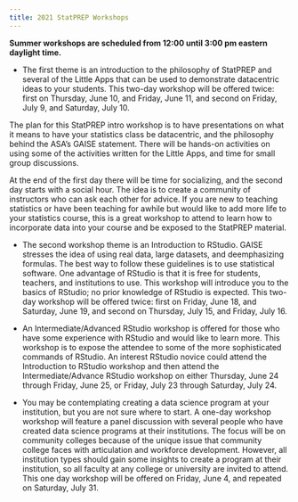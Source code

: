 ```yaml
---
title: 2021 StatPREP Workshops
---
```


**Summer workshops are scheduled from 12:00 until 3:00 pm eastern daylight time.**

* The first theme is an introduction to the philosophy of StatPREP and several of the Little Apps that can be used to demonstrate datacentric ideas to your students. This two-day workshop will be offered twice: first on Thursday, June 10, and Friday, June 11, and second on Friday, July 9, and Saturday, July 10.

The plan for this StatPREP intro workshop is to have presentations on what it means to have your statistics class be datacentric, and the philosophy behind the ASA’s GAISE statement. There will be hands-on activities on using some of the activities written for the Little Apps, and time for small group discussions.

At the end of the first day there will be time for socializing, and the second day starts with a social hour. The idea is to create a community of instructors who can ask each other for advice. If you are new to teaching statistics or have been teaching for awhile but would like to add more life to your statistics
course, this is a great workshop to attend to learn how to incorporate data into your course and be exposed to the StatPREP material.

* The second workshop theme is an Introduction to RStudio. GAISE stresses the idea of using real data, large datasets, and deemphasizing formulas. The best way to follow these guidelines is to use statistical software. One advantage of RStudio is that it is free for students, teachers, and institutions to use. This workshop will introduce you to the basics of RStudio; no prior knowledge of RStudio is expected. This two-day workshop will be offered twice: first on Friday, June 18, and Saturday, June 19, and second on Thursday, July 15, and Friday, July 16.

* An Intermediate/Advanced RStudio workshop is offered for those who have some experience with RStudio and would like to learn more. This workshop is to expose the attendee to some of the more sophisticated commands of RStudio. An interest RStudio novice could attend the Introduction to RStudio workshop and then attend the Intermediate/Advance RStudio workshop on either Thursday, June 24 through Friday, June 25, or Friday, July 23 through Saturday, July 24.

* You may be contemplating creating a data science program at your institution, but you are not sure where to start. A one-day workshop workshop will feature a panel discussion with several people who have created data science programs at their institutions. The focus will be on community colleges because of the unique issue that community college faces with articulation and workforce development. However, all institution types should gain some insights to create a program at their institution, so all faculty at any college or university are invited to attend. This one day workshop will be offered on Friday, June 4, and repeated on Saturday, July 31. 
